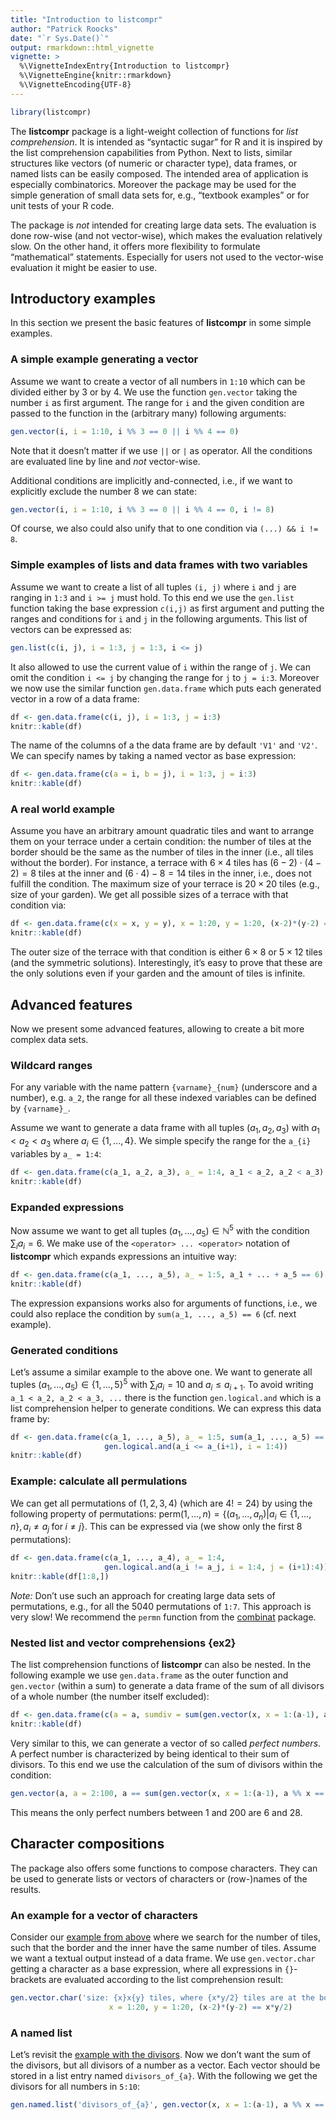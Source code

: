 ```yaml
---
title: "Introduction to listcompr"
author: "Patrick Roocks"
date: "`r Sys.Date()`"
output: rmarkdown::html_vignette
vignette: >
  %\VignetteIndexEntry{Introduction to listcompr}
  %\VignetteEngine{knitr::rmarkdown}
  %\VignetteEncoding{UTF-8}
---
```


```r
library(listcompr)
```

The **listcompr** package is a light-weight collection of functions for *list comprehension*. It is intended as "syntactic sugar" for R and it is inspired by the list comprehension capabilities from Python. Next to lists, similar structures like vectors (of numeric or character type), data frames, or named lists can be easily composed. The intended area of application is especially combinatorics. Moreover the package may be used for the simple generation of small data sets for, e.g., "textbook examples" or for unit tests of your R code.

The package is *not* intended for creating large data sets. The evaluation is done row-wise (and not vector-wise), which makes the evaluation relatively slow. On the other hand, it offers more flexibility to formulate "mathematical" statements. Especially for users not used to the vector-wise evaluation it might be easier to use.


## Introductory examples

In this section we present the basic features of **listcompr** in some simple examples.

### A simple example generating a vector

Assume we want to create a vector of all numbers in `1:10` which can be divided either by 3 or by 4. We use the function `gen.vector` taking the number `i` as first argument. The range for `i` and the given condition are passed to the function in the (arbitrary many) following arguments:

```r
gen.vector(i, i = 1:10, i %% 3 == 0 || i %% 4 == 0)
```

Note that it doesn't matter if we use `||` or `|` as operator. All the conditions are evaluated line by line and *not* vector-wise.

Additional conditions are implicitly and-connected, i.e., if we want to explicitly exclude the number 8 we can state:

```r
gen.vector(i, i = 1:10, i %% 3 == 0 || i %% 4 == 0, i != 8)
```

Of course, we also could also unify that to one condition via `(...) && i != 8`.

### Simple examples of lists and data frames with two variables

Assume we want to create a list of all tuples `(i, j)` where `i` and `j` are ranging in `1:3` and `i >= j` must hold. To this end we use the `gen.list` function taking the base expression `c(i,j)` as first argument and putting the ranges and conditions for `i` and `j` in the following arguments. This list of vectors can be expressed as:

```r
gen.list(c(i, j), i = 1:3, j = 1:3, i <= j)
```

It also allowed to use the current value of `i` within the range of `j`. We can omit the condition `i <= j` by changing the range for `j` to `j = i:3`. Moreover we now use the similar function `gen.data.frame` which puts each generated vector in a row of a data frame:

```r
df <- gen.data.frame(c(i, j), i = 1:3, j = i:3)
knitr::kable(df)
```

The name of the columns of a the data frame are by default `'V1'` and `'V2'`. We can specify names by taking a named vector as base expression:

```r
df <- gen.data.frame(c(a = i, b = j), i = 1:3, j = i:3)
knitr::kable(df)
```

### A real world example {#ex1}

Assume you have an arbitrary amount quadratic tiles and want to arrange them on your terrace under a certain condition: the number of tiles at the border should be the same as the number of tiles in the inner (i.e., all tiles without the border). For instance, a terrace with $6 \times 4$ tiles has $(6-2)\cdot(4-2) = 8$ tiles at the inner and $(6\cdot4)-8 = 14$ tiles in the inner, i.e., does not fulfill the condition. The maximum size of your terrace is $20 \times 20$ tiles (e.g., size of your garden). We get all possible sizes of a terrace with that condition via:

```r
df <- gen.data.frame(c(x = x, y = y), x = 1:20, y = 1:20, (x-2)*(y-2) == x*y/2)
knitr::kable(df)
```
The outer size of the terrace with that condition is either $6 \times 8$ or $5 \times 12$ tiles (and the symmetric solutions). Interestingly, it's easy to prove that these are the only solutions even if your garden and the amount of tiles is infinite.


## Advanced features

Now we present some advanced features, allowing to create a bit more complex data sets. 

### Wildcard ranges

For any variable with the name pattern `{varname}_{num}` (underscore and a number), e.g. `a_2`, the range for all these indexed variables can be defined by `{varname}_`. 

Assume we want to generate a data frame with all tuples $(a_1, a_2, a_3)$ with $a_1 < a_2 < a_3$ where $a_i \in \{1, ..., 4\}$. We simple specify the range for the `a_{i}` variables by `a_ = 1:4`:

```r
df <- gen.data.frame(c(a_1, a_2, a_3), a_ = 1:4, a_1 < a_2, a_2 < a_3)
knitr::kable(df)
```

### Expanded expressions

Now assume we want to get all tuples $(a_1, ..., a_5) \in \mathbb{N}^5$ with the condition $\sum_{i} a_i = 6$. We make use of the `<operator> ... <operator>` notation of **listcompr** which expands expressions an intuitive way:

```r
df <- gen.data.frame(c(a_1, ..., a_5), a_ = 1:5, a_1 + ... + a_5 == 6)
knitr::kable(df)
```

The expression expansions works also for arguments of functions, i.e., we could also replace the condition by `sum(a_1, ..., a_5) == 6` (cf. next example).

### Generated conditions

Let's assume a similar example to the above one. We want to generate all tuples $(a_1, ..., a_5) \in \{1, ..., 5\}^5$ with $\sum_{i} a_i = 10$ and $a_i \leq a_{i+1}$. To avoid writing `a_1 < a_2, a_2 < a_3, ...` there is the function `gen.logical.and` which is a list comprehension helper to generate conditions. We can express this data frame by:

```r
df <- gen.data.frame(c(a_1, ..., a_5), a_ = 1:5, sum(a_1, ..., a_5) == 10, 
                     gen.logical.and(a_i <= a_(i+1), i = 1:4))
knitr::kable(df)
```

### Example: calculate all permulations

We can get all permutations of $(1, 2, 3, 4)$ (which are $4! = 24$) by using the following property of permutations: $\text{perm}(1, ..., n) = \{(a_1, ..., a_n) | a_i \in \{1, ..., n\}, a_i \neq a_j \; \text{for} \; i \neq j\}$. This can be expressed via (we show only the first 8 permutations):

```r
df <- gen.data.frame(c(a_1, ..., a_4), a_ = 1:4, 
                     gen.logical.and(a_i != a_j, i = 1:4, j = (i+1):4))
knitr::kable(df[1:8,])
```

*Note:* Don't use such an approach for creating large data sets of permutations, e.g., for all the 5040 permutations of `1:7`. This approach is very slow! We recommend the `permn` function from the [combinat](https://CRAN.R-project.org/package=combinat) package.

### Nested list and vector comprehensions {ex2}

The list comprehension functions of **listcompr** can also be nested. In the following example we use `gen.data.frame` as the outer function and `gen.vector` (within a sum) to generate a data frame of the sum of all divisors of a whole number (the number itself excluded):

```r
df <- gen.data.frame(c(a = a, sumdiv = sum(gen.vector(x, x = 1:(a-1), a %% x == 0))), a = 2:10)
knitr::kable(df)
```

Very similar to this, we can generate a vector of so called *perfect numbers*. A perfect number is characterized by being identical to their sum of divisors. To this end we use the calculation of the sum of divisors within the condition:

```r
gen.vector(a, a = 2:100, a == sum(gen.vector(x, x = 1:(a-1), a %% x == 0)))
```
This means the only perfect numbers between 1 and 200 are 6 and 28.

## Character compositions

The package also offers some functions to compose characters. They can be used to generate lists or vectors of characters or (row-)names of the results.

### An example for a vector of characters

Consider our [example from above](#ex1) where we search for the number of tiles, such that the border and the inner have the same number of tiles. Assume we want a textual output instead of a data frame. We use `gen.vector.char` getting a character as a base expression, where all expressions in `{}`-brackets are evaluated according to the list comprehension result:

```r
gen.vector.char('size: {x}x{y} tiles, where {x*y/2} tiles are at the border/inner',
                      x = 1:20, y = 1:20, (x-2)*(y-2) == x*y/2)
```
### A named list

Let's revisit the [example with the divisors](#ex2). Now we don't want the sum of the divisors, but all divisors of a number as a vector. Each vector should be stored in a list entry named `divisors_of_{a}`. With the following we get the divisors for all numbers in `5:10`:

```r
gen.named.list('divisors_of_{a}', gen.vector(x, x = 1:(a-1), a %% x == 0), a = 5:10)
```

